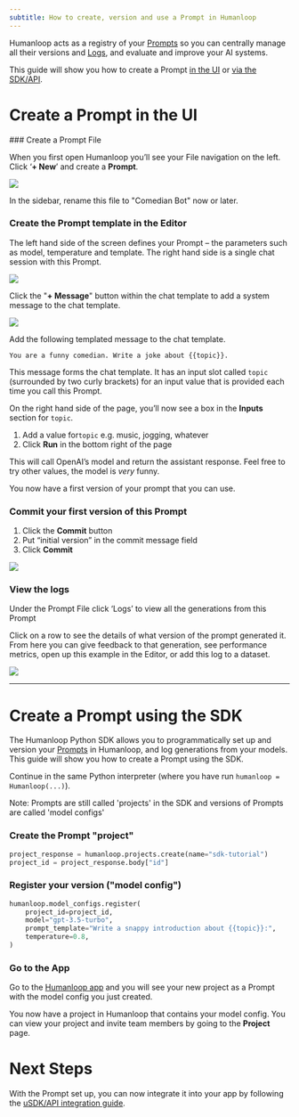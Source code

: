 ```yaml
---
subtitle: How to create, version and use a Prompt in Humanloop
---
```


Humanloop acts as a registry of your [Prompts](/docs/prompts) so you can centrally manage all their versions and [Logs](/docs/logs), and evaluate and improve your AI systems.

This guide will show you how to create a Prompt [in the UI](#create-a-prompt-in-the-ui) or [via the SDK/API](#create-a-prompt-using-the-sdk).

<Markdown src="../../snippets/prereq-have-account.mdx" />

# Create a Prompt in the UI

<Steps>
### Create a Prompt File

When you first open Humanloop you’ll see your File navigation on the left. Click ‘**+ New**’ and create a **Prompt**.

<img src="../../assets/images/21c558d-Screenshot_2024-04-04_at_22.25.09.png" />

In the sidebar, rename this file to "Comedian Bot" now or later.

### Create the Prompt template in the Editor

The left hand side of the screen defines your Prompt – the parameters such as model, temperature and template. The right hand side is a single chat session with this Prompt.

<img src="../../assets/images/cafeccb-Screenshot_2024-04-04_at_22.39.48.png" />

Click the "**+ Message**" button within the chat template to add a system message to the chat template.

<img src="../../assets/images/aae5149-Screenshot_2024-04-04_at_22.36.38.png" />

Add the following templated message to the chat template.

```
You are a funny comedian. Write a joke about {{topic}}.
```

This message forms the chat template. It has an input slot called `topic` (surrounded by two curly brackets) for an input value that is provided each time you call this Prompt.

On the right hand side of the page, you’ll now see a box in the **Inputs** section for `topic`.

1. Add a value for`topic` e.g. music, jogging, whatever
2. Click **Run** in the bottom right of the page

This will call OpenAI’s model and return the assistant response. Feel free to try other values, the model is _very_ funny.

You now have a first version of your prompt that you can use.

### Commit your first version of this Prompt

1. Click the **Commit** button
2. Put “initial version” in the commit message field
3. Click **Commit**

<img src="../../assets/images/ffeffce-Screenshot_2024-04-04_at_22.38.38.png" />

### View the logs

Under the Prompt File click ‘Logs’ to view all the generations from this Prompt

Click on a row to see the details of what version of the prompt generated it. From here you can give feedback to that generation, see performance metrics, open up this example in the Editor, or add this log to a dataset.

<img src="../../assets/images/d498aa6-Screenshot_2024-04-04_at_22.38.58.png" />

</Steps>

---

# Create a Prompt using the SDK

The Humanloop Python SDK allows you to programmatically set up and version your [Prompts](/docs/prompts) in Humanloop, and log generations from your models. This guide will show you how to create a Prompt using the SDK.

<Markdown src="../../snippets/prereq-have-api-key.mdx" />

<Markdown src="../../snippets/setup-sdk.mdx" />

Continue in the same Python interpreter (where you have run `humanloop = Humanloop(...)`).

<Warning>Note: Prompts are still called 'projects' in the SDK and versions of Prompts are called 'model configs'</Warning>
<Steps>

### Create the Prompt "project"

```python
project_response = humanloop.projects.create(name="sdk-tutorial")
project_id = project_response.body["id"]
```

### Register your version ("model config")

```python
humanloop.model_configs.register(
    project_id=project_id,
    model="gpt-3.5-turbo",
    prompt_template="Write a snappy introduction about {{topic}}:",
    temperature=0.8,
)
```

### Go to the App

Go to the [Humanloop app](https://app.humanloop.com) and you will see your new project as a Prompt with the model config you just created.

</Steps>

You now have a project in Humanloop that contains your model config. You can view your project and invite team members by going to the **Project** page.

# Next Steps

With the Prompt set up, you can now integrate it into your app by following the [uSDK/API integration guide](./generate-and-log-with-the-sdk).

